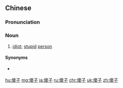 ==Chinese==
{{zh-forms}}

===Pronunciation===
{{zh-pron
|m=shǎzi
|c=so4 zi2
|cat=n
}}

===Noun===
{{zh-noun}}

# [[idiot]]; [[stupid]] [[person]]

====Synonyms====
* {{qualifier|Cantonese}} {{zh-l|傻仔}}

[[hu:傻子]]
[[mg:傻子]]
[[ja:傻子]]
[[ru:傻子]]
[[chr:傻子]]
[[uk:傻子]]
[[zh:傻子]]